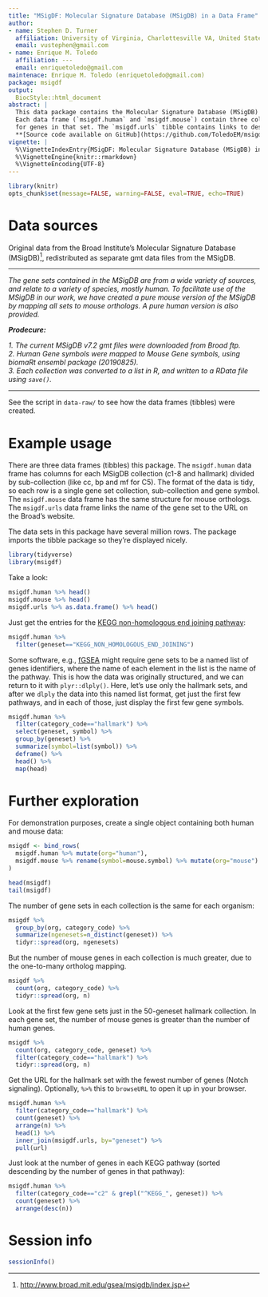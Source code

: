 ```yaml
---
title: "MSigDF: Molecular Signature Database (MSigDB) in a Data Frame"
author:
- name: Stephen D. Turner 
  affiliation: University of Virginia, Charlottesville VA, United States
  email: vustephen@gmail.com
- name: Enrique M. Toledo 
  affiliation: ---
  email: enriquetoledo@gmail.com
maintenace: Enrique M. Toledo (enriquetoledo@gmail.com)
package: msigdf
output:
  BiocStyle::html_document
abstract: |
  This data package contains the Molecular Signature Database (MSigDB) for both human and predicted mouse orthologs in separate data frames (tibbles). 
  Each data frame (`msigdf.human` and `msigdf.mouse`) contain three columns: the collection (Hallmark, or c1-c8), the gene set, and Entrez IDs
  for genes in that set. The `msigdf.urls` tibble contains links to descriptions on the Broad Institute's website of each gene set.
  **[Source code available on GitHub](https://github.com/ToledoEM/msigdf)**.
vignette: |
  %\VignetteIndexEntry{MSigDF: Molecular Signature Database (MSigDB) in a Data Frame}
  %\VignetteEngine{knitr::rmarkdown}
  %\VignetteEncoding{UTF-8}
---
```


```r
library(knitr)
opts_chunk$set(message=FALSE, warning=FALSE, eval=TRUE, echo=TRUE)
```

# Data sources

Original data from the Broad Institute's Molecular Signature Database (MSigDB)^[<http://www.broad.mit.edu/gsea/msigdb/index.jsp>], redistributed as separate gmt data files from the MSigDB.

----

_The gene sets contained in the MSigDB are from a wide variety of sources, and relate to a variety of species, mostly human. To facilitate use of the MSigDB in our work, we have created a pure mouse version of the MSigDB by mapping all sets to mouse orthologs. A pure human version is also provided._

**_Prodecure:_** 

_1. The current MSigDB v7.2 gmt files were downloaded from Broad ftp._      
_2. Human Gene symbols were mapped to Mouse Gene symbols, using biomaRt ensembl package (20190825)._      
_3. Each collection was converted to a list in R, and written to a RData file using `save()`._        

----

See the script in `data-raw/` to see how the data frames (tibbles) were created.

# Example usage

There are three data frames (tibbles) this package. The `msigdf.human` data frame has columns for each MSigDB collection (c1-8 and hallmark) divided by sub-collection (like cc, bp and mf for C5). The format of the data is tidy, so each row is a single gene set collection, sub-collection and gene symbol. The `msigdf.mouse` data frame has the same structure for mouse orthologs. The `msigdf.urls` data frame links the name of the gene set to the URL on the Broad's website.

The data sets in this package have several million rows. The package imports the tibble package so they're displayed nicely.

```r
library(tidyverse)
library(msigdf)
```

Take a look:

```r
msigdf.human %>% head()
msigdf.mouse %>% head()
msigdf.urls %>% as.data.frame() %>% head()
```

Just get the entries for the [KEGG non-homologous end joining pathway](http://www.genome.jp/kegg/pathway/hsa/hsa03450.html): 

```r
msigdf.human %>% 
  filter(geneset=="KEGG_NON_HOMOLOGOUS_END_JOINING")
```

Some software, e.g., [fGSEA](https://github.com/ctlab/fgsea) might require gene sets to be a named list of genes identifiers, where the name of each element in the list is the name of the pathway. This is how the data was originally structured, and we can return to it with `plyr::dlply()`. Here, let's use only the hallmark sets, and after we `dlply` the data into this named list format, get just the first few pathways, and in each of those, just display the first few gene symbols.

```r
msigdf.human %>% 
  filter(category_code=="hallmark") %>% 
  select(geneset, symbol) %>% 
  group_by(geneset) %>% 
  summarize(symbol=list(symbol)) %>% 
  deframe() %>% 
  head() %>% 
  map(head)
```

# Further exploration

For demonstration purposes, create a single object containing both human and mouse data:

```r
msigdf <- bind_rows(
  msigdf.human %>% mutate(org="human"),
  msigdf.mouse %>% rename(symbol=mouse.symbol) %>% mutate(org="mouse")
)
```

```r
head(msigdf)
tail(msigdf)
```

The number of gene sets in each collection is the same for each organism:

```r
msigdf %>%
  group_by(org, category_code) %>%
  summarize(ngenesets=n_distinct(geneset)) %>%
  tidyr::spread(org, ngenesets)
```

But the number of mouse genes in each collection is much greater, due to the one-to-many ortholog mapping.

```r
msigdf %>%
  count(org, category_code) %>%
  tidyr::spread(org, n)
```

Look at the first few gene sets just in the 50-geneset hallmark collection. In each gene set, the number of mouse genes is greater than the number of human genes.

```r
msigdf %>%
  count(org, category_code, geneset) %>%
  filter(category_code=="hallmark") %>%
  tidyr::spread(org, n)
```

Get the URL for the hallmark set with the fewest number of genes (Notch signaling). Optionally, `%>%` this to `browseURL` to open it up in your browser.

```r
msigdf.human %>%
  filter(category_code=="hallmark") %>%
  count(geneset) %>%
  arrange(n) %>%
  head(1) %>%
  inner_join(msigdf.urls, by="geneset") %>%
  pull(url)
```

Just look at the number of genes in each KEGG pathway (sorted descending by the number of genes in that pathway):

```r
msigdf.human %>%
  filter(category_code=="c2" & grepl("^KEGG_", geneset)) %>%
  count(geneset) %>% 
  arrange(desc(n))
```


# Session info {.unnumbered}

```r
sessionInfo()
```
